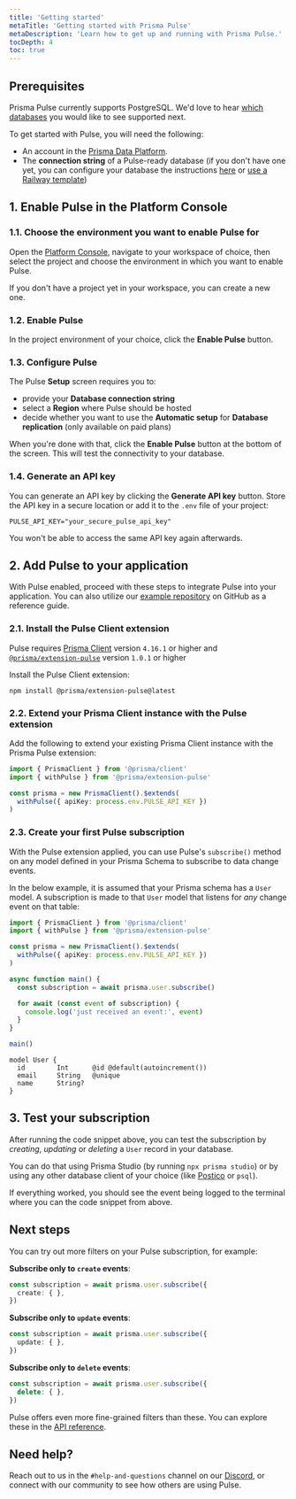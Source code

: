 ```yaml
---
title: 'Getting started'
metaTitle: 'Getting started with Prisma Pulse'
metaDescription: 'Learn how to get up and running with Prisma Pulse.'
tocDepth: 4
toc: true
---
```


## Prerequisites

<Admonition type="info">

Prisma Pulse currently supports PostgreSQL. We'd love to hear [which databases](https://tally.so/r/wLbb8G) you would like to see supported next.

</Admonition>

To get started with Pulse, you will need the following:

- An account in the [Prisma Data Platform](https://console.prisma.io).
- The **connection string** of a Pulse-ready database (if you don't have one yet, you can configure your database the instructions [here](/pulse/database-setup) or [use a Railway template](https://railway.app/template/pulse-pg?referralCode=VQ09uv))

## 1. Enable Pulse in the Platform Console

### 1.1. Choose the environment you want to enable Pulse for

Open the [Platform Console](https://console.prisma.io), navigate to your workspace of choice, then select the project and choose the environment in which you want to enable Pulse.

If you don't have a project yet in your workspace, you can create a new one.

### 1.2. Enable Pulse

In the project environment of your choice, click the **Enable Pulse** button.

### 1.3. Configure Pulse

The Pulse **Setup** screen requires you to:

- provide your **Database connection string**
- select a **Region** where Pulse should be hosted
- decide whether you want to use the **Automatic setup** for **Database replication** (only available on paid plans)

When you're done with that, click the **Enable Pulse** button at the bottom of the screen. This will test the connectivity to your database.


### 1.4. Generate an API key

You can generate an API key by clicking the **Generate API key** button. Store the API key in a secure location or add it to the `.env` file of your project:

```env file=.env
PULSE_API_KEY="your_secure_pulse_api_key"
```

You won't be able to access the same API key again afterwards.

## 2. Add Pulse to your application

With Pulse enabled, proceed with these steps to integrate Pulse into your application. You can also utilize our [example repository](https://github.com/prisma/pulse-starter) on GitHub as a reference guide.

### 2.1. Install the Pulse Client extension

<Admonition>

Pulse requires [Prisma Client](/orm/prisma-client) version `4.16.1` or higher and [`@prisma/extension-pulse`](https://www.npmjs.com/package/@prisma/extension-pulse) version `1.0.1` or higher

</Admonition>

Install the Pulse Client extension:

```terminal
npm install @prisma/extension-pulse@latest
```

### 2.2. Extend your Prisma Client instance with the Pulse extension

Add the following to extend your existing Prisma Client instance with the Prisma Pulse extension:

```ts
import { PrismaClient } from '@prisma/client'
import { withPulse } from '@prisma/extension-pulse'

const prisma = new PrismaClient().$extends(
  withPulse({ apiKey: process.env.PULSE_API_KEY })
)
```



### 2.3. Create your first Pulse subscription

With the Pulse extension applied, you can use Pulse's `subscribe()` method on any model defined in your Prisma Schema to subscribe to data change events.

In the below example, it is assumed that your Prisma schema has a `User` model. A subscription is made to that `User` model that listens for _any_ change event on that table:

<TabbedContent code>
<TabItem value="Subscription">

```ts highlight=9-13;add
import { PrismaClient } from '@prisma/client'
import { withPulse } from '@prisma/extension-pulse'

const prisma = new PrismaClient().$extends(
  withPulse({ apiKey: process.env.PULSE_API_KEY })
)

async function main() {
  const subscription = await prisma.user.subscribe()

  for await (const event of subscription) {
    console.log('just received an event:', event)
  }
}

main()
```

</TabItem>

<TabItem value="Prisma schema">

```prisma
model User {
  id        Int      @id @default(autoincrement())
  email     String   @unique
  name      String?
}
```

</TabItem>

</TabbedContent>

## 3. Test your subscription

After running the code snippet above, you can test the subscription by _creating_, _updating_ or _deleting_ a `User` record in your database. 

You can do that using Prisma Studio (by running `npx prisma studio`) or by using any other database client of your choice (like [Postico](https://eggerapps.at/postico2/) or `psql`).

If everything worked, you should see the event being logged to the terminal where you can the code snippet from above.

## Next steps

You can try out more filters on your Pulse subscription, for example:

**Subscribe only to `create` events**:

```ts
const subscription = await prisma.user.subscribe({
  create: { },
})
```

**Subscribe only to `update` events**:

```ts
const subscription = await prisma.user.subscribe({
  update: { },
})
```


**Subscribe only to `delete` events**:

```ts
const subscription = await prisma.user.subscribe({
  delete: { },
})
```

Pulse offers even more fine-grained filters than these. You can explore these in the [API reference](/pulse/api-reference).

## Need help?

Reach out to us in the `#help-and-questions` channel on our [Discord](https://pris.ly/discord), or connect with our community to see how others are using Pulse.
